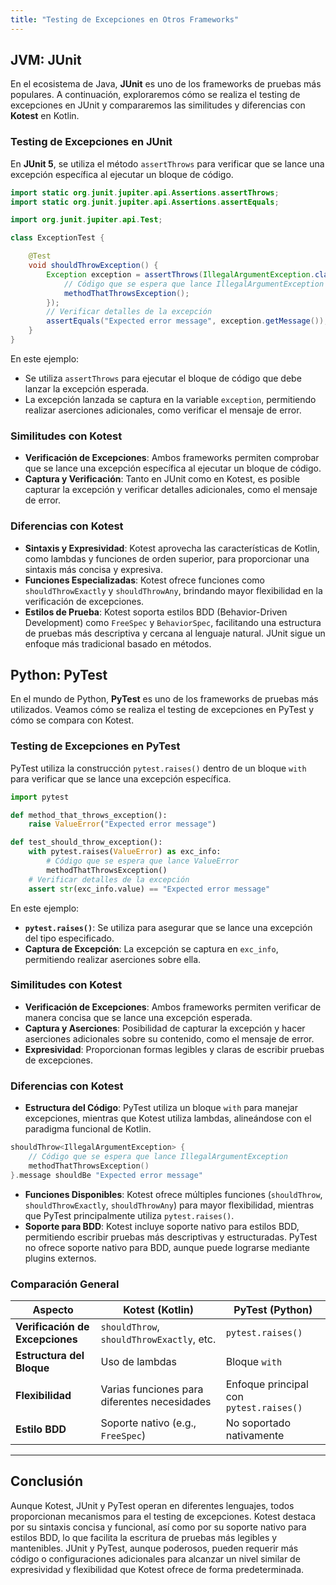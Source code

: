 ```yaml
---
title: "Testing de Excepciones en Otros Frameworks"
---
```


## JVM: JUnit

En el ecosistema de Java, **JUnit** es uno de los frameworks de pruebas más populares. A continuación, exploraremos cómo se realiza el testing de excepciones en JUnit y compararemos las similitudes y diferencias con **Kotest** en Kotlin.

### Testing de Excepciones en JUnit

En **JUnit 5**, se utiliza el método `assertThrows` para verificar que se lance una excepción específica al ejecutar un bloque de código.

```java
import static org.junit.jupiter.api.Assertions.assertThrows;
import static org.junit.jupiter.api.Assertions.assertEquals;

import org.junit.jupiter.api.Test;

class ExceptionTest {

    @Test
    void shouldThrowException() {
        Exception exception = assertThrows(IllegalArgumentException.class, () -> {
            // Código que se espera que lance IllegalArgumentException
            methodThatThrowsException();
        });
        // Verificar detalles de la excepción
        assertEquals("Expected error message", exception.getMessage());
    }
}
```

En este ejemplo:

- Se utiliza `assertThrows` para ejecutar el bloque de código que debe lanzar la excepción esperada.
- La excepción lanzada se captura en la variable `exception`, permitiendo realizar aserciones adicionales, como verificar el mensaje de error.

### Similitudes con Kotest

- **Verificación de Excepciones**: Ambos frameworks permiten comprobar que se lance una excepción específica al ejecutar un bloque de código.
- **Captura y Verificación**: Tanto en JUnit como en Kotest, es posible capturar la excepción y verificar detalles adicionales, como el mensaje de error.

### Diferencias con Kotest

- **Sintaxis y Expresividad**: Kotest aprovecha las características de Kotlin, como lambdas y funciones de orden superior, para proporcionar una sintaxis más concisa y expresiva.
- **Funciones Especializadas**: Kotest ofrece funciones como `shouldThrowExactly` y `shouldThrowAny`, brindando mayor flexibilidad en la verificación de excepciones.
- **Estilos de Prueba**: Kotest soporta estilos BDD (Behavior-Driven Development) como `FreeSpec` y `BehaviorSpec`, facilitando una estructura de pruebas más descriptiva y cercana al lenguaje natural. JUnit sigue un enfoque más tradicional basado en métodos.

## Python: PyTest

En el mundo de Python, **PyTest** es uno de los frameworks de pruebas más utilizados. Veamos cómo se realiza el testing de excepciones en PyTest y cómo se compara con Kotest.

### Testing de Excepciones en PyTest

PyTest utiliza la construcción `pytest.raises()` dentro de un bloque `with` para verificar que se lance una excepción específica.

```python
import pytest

def method_that_throws_exception():
    raise ValueError("Expected error message")

def test_should_throw_exception():
    with pytest.raises(ValueError) as exc_info:
        # Código que se espera que lance ValueError
        methodThatThrowsException()
    # Verificar detalles de la excepción
    assert str(exc_info.value) == "Expected error message"
```

En este ejemplo:

- **`pytest.raises()`**: Se utiliza para asegurar que se lance una excepción del tipo especificado.
- **Captura de Excepción**: La excepción se captura en `exc_info`, permitiendo realizar aserciones sobre ella.

### Similitudes con Kotest

- **Verificación de Excepciones**: Ambos frameworks permiten verificar de manera concisa que se lance una excepción esperada.
- **Captura y Aserciones**: Posibilidad de capturar la excepción y hacer aserciones adicionales sobre su contenido, como el mensaje de error.
- **Expresividad**: Proporcionan formas legibles y claras de escribir pruebas de excepciones.

### Diferencias con Kotest

- **Estructura del Código**: PyTest utiliza un bloque `with` para manejar excepciones, mientras que Kotest utiliza lambdas, alineándose con el paradigma funcional de Kotlin.

```kotlin
shouldThrow<IllegalArgumentException> {
    // Código que se espera que lance IllegalArgumentException
    methodThatThrowsException()
}.message shouldBe "Expected error message"
  ```

- **Funciones Disponibles**: Kotest ofrece múltiples funciones (`shouldThrow`, `shouldThrowExactly`, `shouldThrowAny`) para mayor flexibilidad, mientras que PyTest principalmente utiliza `pytest.raises()`.
- **Soporte para BDD**: Kotest incluye soporte nativo para estilos BDD, permitiendo escribir pruebas más descriptivas y estructuradas. PyTest no ofrece soporte nativo para BDD, aunque puede lograrse mediante plugins externos.

### Comparación General

| Aspecto                      | Kotest (Kotlin)                                 | PyTest (Python)                          |
|------------------------------|-------------------------------------------------|------------------------------------------|
| **Verificación de Excepciones** | `shouldThrow`, `shouldThrowExactly`, etc.       | `pytest.raises()`                        |
| **Estructura del Bloque**    | Uso de lambdas                                  | Bloque `with`                            |
| **Flexibilidad**             | Varias funciones para diferentes necesidades    | Enfoque principal con `pytest.raises()`  |
| **Estilo BDD**               | Soporte nativo (e.g., `FreeSpec`)               | No soportado nativamente                 |

---

## Conclusión

Aunque Kotest, JUnit y PyTest operan en diferentes lenguajes, todos proporcionan mecanismos para el testing de excepciones. Kotest destaca por su sintaxis concisa y funcional, así como por su soporte nativo para estilos BDD, lo que facilita la escritura de pruebas más legibles y mantenibles. JUnit y PyTest, aunque poderosos, pueden requerir más código o configuraciones adicionales para alcanzar un nivel similar de expresividad y flexibilidad que Kotest ofrece de forma predeterminada.


